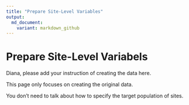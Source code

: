 ```yaml
---
title: "Prepare Site-Level Variables"
output: 
  md_document:
    variant: markdown_github
---
```


# Prepare Site-Level Variabels
Diana, please add your instruction of creating the data here. 

This page only focuses on creating the original data. 

You don't need to talk about how to specify the target population of sites. 
